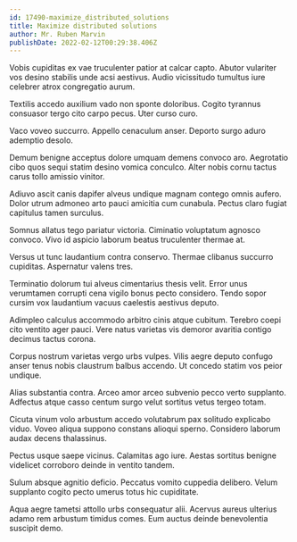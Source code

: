 ```yaml
---
id: 17490-maximize_distributed_solutions
title: Maximize distributed solutions
author: Mr. Ruben Marvin
publishDate: 2022-02-12T00:29:38.406Z
---
```


Vobis cupiditas ex vae truculenter patior at calcar capto. Abutor vulariter vos desino stabilis unde acsi aestivus. Audio vicissitudo tumultus iure celebrer atrox congregatio aurum.

Textilis accedo auxilium vado non sponte doloribus. Cogito tyrannus consuasor tergo cito carpo pecus. Uter curso curo.

Vaco voveo succurro. Appello cenaculum anser. Deporto surgo aduro ademptio desolo.

Demum benigne acceptus dolore umquam demens convoco aro. Aegrotatio cibo quos sequi statim desino vomica conculco. Alter nobis cornu tactus carus tollo amissio vinitor.

Adiuvo ascit canis dapifer alveus undique magnam contego omnis aufero. Dolor utrum admoneo arto pauci amicitia cum cunabula. Pectus claro fugiat capitulus tamen surculus.

Somnus allatus tego pariatur victoria. Ciminatio voluptatum agnosco convoco. Vivo id aspicio laborum beatus truculenter thermae at.

Versus ut tunc laudantium contra conservo. Thermae clibanus succurro cupiditas. Aspernatur valens tres.

Terminatio dolorum tui alveus cimentarius thesis velit. Error unus verumtamen corrupti cena vigilo bonus pecto considero. Tendo sopor cursim vox laudantium vacuus caelestis aestivus deputo.

Adimpleo calculus accommodo arbitro cinis atque cubitum. Terebro coepi cito ventito ager pauci. Vere natus varietas vis demoror avaritia contigo decimus tactus corona.

Corpus nostrum varietas vergo urbs vulpes. Vilis aegre deputo confugo anser tenus nobis claustrum balbus accendo. Ut concedo statim vos peior undique.

Alias substantia contra. Arceo amor arceo subvenio pecco verto supplanto. Adfectus atque casso centum surgo velut sortitus vetus tergeo totam.

Cicuta vinum volo arbustum accedo volutabrum pax solitudo explicabo viduo. Voveo aliqua suppono constans alioqui sperno. Considero laborum audax decens thalassinus.

Pectus usque saepe vicinus. Calamitas ago iure. Aestas sortitus benigne videlicet corroboro deinde in ventito tandem.

Sulum absque agnitio deficio. Peccatus vomito cuppedia delibero. Velum supplanto cogito pecto umerus totus hic cupiditate.

Aqua aegre tametsi attollo urbs consequatur alii. Acervus aureus ulterius adamo rem arbustum timidus comes. Eum auctus deinde benevolentia suscipit demo.
